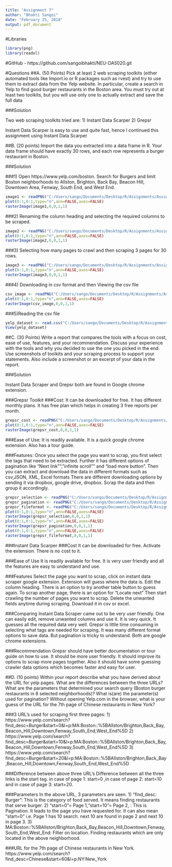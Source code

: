 ---
title: "Assignment 7"
author: "Bhakti Sangoi"
date: "February 25, 2018"
output: pdf_document
---

#Libraries
```{r}
library(png)
library(readxl)
```

#GitHub
- https://github.com/sangoibhakti/NEU-DA5020.git


#Questions
##A.	(50 Points) Pick at least 2 web scraping toolkits (either automated tools like Import.io or R packages such as rvest) and try to use them to extract data from the Yelp website. In particular, create a search in Yelp to find good burger restaurants in the Boston area. You must try out at least two toolkits, but you will use only one to actually extract and save the full data

###Solution

Two web scraping toolkits tried are:
1) Instant Data Scarper
2) Grepsr

Instant Data Scarper is easy to use and quite fast, hence I continued this assignment using Instant Data Scarper


##B.	(20 points) Import the data you extracted into a data frame in R. Your data frame should have exactly 30 rows, and each row represents a burger restaurant in Boston.

###Solution

###1) Open https://www.yelp.com/boston. Search for Burgers and limit Boston neighborhoods to Allston, Brighton, Back Bay, Beacon Hill, Downtown Area, Fenway, South End, and West End.
```{r}
image1 <- readPNG("C:/Users/sango/Documents/Desktop/R/Assignments/Assignment 7/yelp_filter.png")
plot(0:1,0:1,type="n",ann=FALSE,axes=FALSE)
rasterImage(image1,0,0,1,1)
```

###2) Renaming the column heading and selecting the required columns to be scraped.
```{r}
image2 <- readPNG("C:/Users/sango/Documents/Desktop/R/Assignments/Assignment 7/instant_scraper1.png")
plot(0:1,0:1,type="n",ann=FALSE,axes=FALSE)
rasterImage(image2,0,0,1,1)
```

###3) Selecting how many pages to crawl and then scraping 3 pages for 30 rows.
```{r}
image3 <- readPNG("C:/Users/sango/Documents/Desktop/R/Assignments/Assignment 7/instant_scraper2.png")
plot(0:1,0:1,type="n",ann=FALSE,axes=FALSE)
rasterImage(image3,0,0,1,1)
```

###4) Downloading in csv format and then Viewing the csv file
```{r}
csv_image <- readPNG("C:/Users/sango/Documents/Desktop/R/Assignments/Assignment 7/yelp_csv.png")
plot(0:1,0:1,type="n",ann=FALSE,axes=FALSE)
rasterImage(csv_image,0,0,1,1)
```

###5)Reading the csv file
```{r}
yelp_dataset <- read.csv("C:/Users/sango/Documents/Desktop/R/Assignments/Assignment 7/yelp_scraper.csv")
View(yelp_dataset)
```

##C.	(30 Points) Write a report that compares the tools with a focus on cost, ease of use, features, and your recommendation. Discuss your experience with the tools and why you decided to use the one you picked in the end. Use screenshots of toolkits and your scraping process to support your statements.  Also include a screenshot or an excerpt of your data in the report.

###Solution

Instant Data Scraper and Grepsr both are found in Google chrome extension. 

###Grepsr Toolkit
###Cost:
It can be downloaded for free. It has different monthly plans. It has free plan which helps in creating 3 free reports per month.
```{r}
grepsr_cost <- readPNG("C:/Users/sango/Documents/Desktop/R/Assignments/Assignment 7/grepsr_cost.png")
plot(0:1,0:1,type="n",ann=FALSE,axes=FALSE)
rasterImage(grepsr_cost,0,0,1,1)
```

###Ease of Use:
It is readily available. It is a quick google chrome extension. Also has a tour guide.  

###Features:
Once you select the page you want to scrap, you first select the tags that need to be extracted. 
Further it has different options of pagination like "Next link"", "infinite scroll"" and "load more button".
Then you can extract and download the data in different formats such as csv,JSON, XML, Excel formats
There are different downloading options by sending it via dropbox, google drive, dropbox.
Scrap the data and then group it accordingly.
```{r}
grepsr_selection <- readPNG("C:/Users/sango/Documents/Desktop/R/Assignments/Assignment 7/grepsr_selection.png")
grepsr_pagination <- readPNG("C:/Users/sango/Documents/Desktop/R/Assignments/Assignment 7/grepsr_pagination.png")
grepsr_fileformat <- readPNG("C:/Users/sango/Documents/Desktop/R/Assignments/Assignment 7/grepsr_fileformat.png")
plot(0:1,0:1,type="n",ann=FALSE,axes=FALSE)
rasterImage(grepsr_selection,0,0,1,1)
plot(0:1,0:1,type="n",ann=FALSE,axes=FALSE)
rasterImage(grepsr_pagination,0,0,1,1)
plot(0:1,0:1,type="n",ann=FALSE,axes=FALSE)
rasterImage(grepsr_fileformat,0,0,1,1)

```

###Instant Data Scarper
###Cost
It can be downloaded for free. Activate the extension. There is no cost to it.

###Ease of Use
It is readily available for free. It is very user friendly and all the features are easy to understand and use.

###Features
Select the page you want to scrap, click on instant data scraper google extension.
Extension will guess where the data is. Edit the column heading. There is an option to try another table button to guess again.
To scrap another page, there is an option for "Locate next"
Then start crawling the number of pages you want to scrap. 
Delete the unwanted fields anytime during scraping.
Download it in csv or excel.

###Comparing
Instant Data Scraper came out to be very user friendly. One can easily edit, remove unwanted columns and use it. It is very quick. It guesses all the required data very well.
Grepsr is little time consuming in selecting what tags are needed for scraping. It was many different format options to save data. But pagination is tricky to understand. Both are google chrome extensions.

###Recommendation
Grepsr should have better documentation or tour guide on how to use. It should be more user friendly. It should improve its options to scrap more pages together. Also it should have some guessing crawler data options which becomes faster and easy for user.


##D.	(10 points) Within your report describe what you have derived about the URL for yelp pages. What are the differences between the three URLs? What are the parameters that determined your search query (Boston burger restaurants in 8 selected neighborhoods)? What is(are) the parameter(s) used for pagination? Without opening Yelp.com in the browser, what is your guess of the URL for the 7th page of Chinese restaurants in New York?

###3 URL's used for scraping first three pages:
1) https://www.yelp.com/search?find_desc=Burger&start=0&l=p:MA:Boston::%5BAllston/Brighton,Back_Bay,Beacon_Hill,Downtown,Fenway,South_End,West_End%5D
2) https://www.yelp.com/search?find_desc=Burger&start=10&l=p:MA:Boston::%5BAllston/Brighton,Back_Bay,Beacon_Hill,Downtown,Fenway,South_End,West_End%5D
3) https://www.yelp.com/search?find_desc=Burger&start=20&l=p:MA:Boston::%5BAllston/Brighton,Back_Bay,Beacon_Hill,Downtown,Fenway,South_End,West_End%5D

###Difference between above three URL's
Difference between all the three links is the start tag. in case of page 1: start=0 ,in case of page 2: start=10  and in case of page 3: start=20. 

###Parameters 
In the above URL, 3 parameters are seen.
1) "find_desc: Burger": This is the category of food served. It means finding restaurants that serve burger.
2) "start=0"= Page 1,"start=10"= Page 2, : This is Pagination. It leads to the page you have requested for. It can also mean "start=0" i.e. Page 1 has 10 search. next 10 are found in page 2 and next 10 in page 3.
3) MA:Boston::%5BAllston/Brighton,Back_Bay,Beacon_Hill,Downtown,Fenway,South_End,West_End: Filter on location. Finding restaurants which are only located in the above neighborhood.

###URL for the 7th page of Chinese restaurants in New York.
https://www.yelp.com/search?find_desc=Chinese&start=60&l=p:NY:New_York



